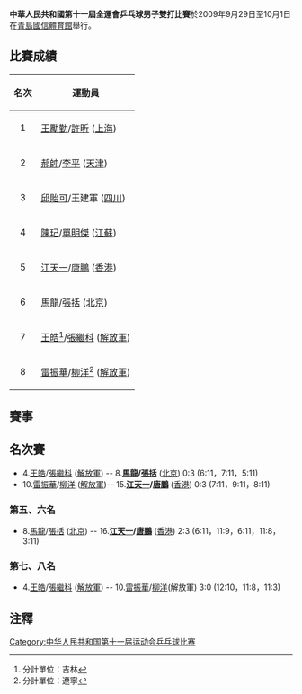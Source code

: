 '''中華人民共和國第十一屆全運會乒乓球男子雙打比賽'''於2009年9月29日至10月1日在[[青島國信體育館|青島國信體育館]]舉行。

==比賽成績==
{| class="wikitable"
|- 
!align="center"|'''名次'''||'''運動員'''
|- bgcolor="gold" 
|1||[[王勵勤|王勵勤]]/[[許昕|許昕]] ([[上海|上海]]) 
|- bgcolor="silver"
|2||[[郝帥|郝帥]]/[[李平_(乒乓球運動員)|李平]] ([[天津|天津]])
|- bgcolor="cc9966" 
|3||[[邱貽可|邱貽可]]/王建軍 ([[四川|四川]])
|-
|4||[[陳玘|陳玘]]/[[單明傑|單明傑]] ([[江蘇|江蘇]])
|-
|5||[[江天一|江天一]]/[[唐鵬|唐鵬]] ([[香港|香港]])
|-
|6||[[馬龍_(乒乓球運動員)|馬龍]]/[[張括|張括]] ([[北京|北京]])
|-
|7||[[王皓_(乒乓球運動員)|王皓]]<ref>分計單位：吉林</ref>/[[張繼科|張繼科]] ([[解放軍|解放軍]])
|-
|8||[[雷振華|雷振華]]/[[柳洋|柳洋]]<ref>分計單位：遼寧</ref> ([[解放軍|解放軍]])
|}

==賽事==
{{16TeamBracket-Compact-Tennis7-with 3rd
| RD1=第一圈
| RD2=八強
| RD3=半決賽
| RD4=決賽
| Consol=銅牌賽

| RD1-seed01=1
| RD1-team01='''[[王勵勤|王勵勤]]/[[許昕|許昕]]'''<br />([[上海|上海]])
| RD1-score01-1='''11'''
| RD1-score01-2='''11'''
| RD1-score01-3='''11'''
| RD1-seed02=2
| RD1-team02=[[徐輝|徐輝]]/[[翟一鳴|翟一鳴]]<br />([[遼寧|遼寧]])
| RD1-score02-1=4
| RD1-score02-2=4
| RD1-score02-3=6

| RD1-seed03=3
| RD1-team03=李靜/-{梁柱恩}-<br />([[香港|香港]])
| RD1-score03-1=棄權
| RD1-seed04=4
| RD1-team04='''[[王皓_(乒乓球運動員)|王皓]]/[[張繼科|張繼科]]'''<br />([[解放軍|解放軍]])
| RD1-score04-1=3

| RD1-seed05=5
| RD1-team05='''[[陳玘|陳玘]]/[[單明傑|單明傑]]'''<br />([[江蘇|江蘇]])
| RD1-score05-1='''11'''
| RD1-score05-2='''11'''
| RD1-score05-3='''11'''
| RD1-seed06=6
| RD1-team06=廖卓勳/潘曉波<br />([[廣西|廣西]])
| RD1-score06-1=8
| RD1-score06-2=9
| RD1-score06-3=2

| RD1-seed07=7
| RD1-team07=姜海洋/李洋<br />([[黑龍江省|黑龍江]])
| RD1-score07-1=11
| RD1-score07-2=3
| RD1-score07-3=8
| RD1-seed08=8
| RD1-team08='''[[馬龍_(乒乓球運動員)|馬龍]]/[[張括|張括]]'''<br />([[北京|北京]])
| RD1-score08-1='''13'''
| RD1-score08-2='''11'''
| RD1-score08-3='''11'''

| RD1-seed09=9
| RD1-team09=[[詹健|詹健]]/[[朱文韜|朱文韜]]<br />([[湖北|湖北]])
| RD1-score09-1='''12'''
| RD1-score09-2='''11'''
| RD1-score09-3=10
| RD1-score09-4=7
| RD1-score09-5=2
| RD1-seed10=10
| RD1-team10='''[[雷振華|雷振華]]/[[柳洋|柳洋]]'''<br />([[解放軍|解放軍]])
| RD1-score10-1=10
| RD1-score10-2=8
| RD1-score10-3='''12'''
| RD1-score10-4='''11'''
| RD1-score10-5='''11'''

| RD1-seed11=11
| RD1-team11=[[閻安|閻安]]/[[楊策|楊策]]<br />([[北京|北京]])
| RD1-score11-1=5
| RD1-score11-2='''11'''
| RD1-score11-3=8
| RD1-score11-4='''11'''
| RD1-score11-5=5
| RD1-seed12=12
| RD1-team12='''[[郝帥|郝帥]]/[[李平_(乒乓球運動員)|李平]]'''<br />([[天津|天津]])
| RD1-score12-1='''11'''
| RD1-score12-2=6
| RD1-score12-3='''11'''
| RD1-score12-4=7
| RD1-score12-5='''11'''

| RD1-seed13=13
| RD1-team13=李偉龍/劉吉康<br />([[遼寧|遼寧]])
| RD1-score13-1=6
| RD1-score13-2=6
| RD1-score13-3=6
| RD1-seed14=14
| RD1-team14='''[[邱貽可|邱貽可]]/王建軍'''<br />([[四川|四川]])
| RD1-score14-1='''11'''
| RD1-score14-2='''11'''
| RD1-score14-3='''11'''

| RD1-seed15=15
| RD1-team15='''[[江天一|江天一]]/[[唐鵬|唐鵬]]'''<br />([[香港|香港]])
| RD1-score15-1=7
| RD1-score15-2='''11'''
| RD1-score15-3='''11'''
| RD1-score15-4=9
| RD1-score15-5='''11'''
| RD1-seed16=16
| RD1-team16=王林堃/唐偉<br />(內蒙古)
| RD1-score16-1='''11'''
| RD1-score16-2=9
| RD1-score16-3=6
| RD1-score16-4='''11'''
| RD1-score16-5=7

| RD2-seed01=1
| RD2-team01='''[[王勵勤|王勵勤]]/[[許昕|許昕]]'''<br />([[上海|上海]])
| RD2-score01-1='''11'''
| RD2-score01-2='''11'''
| RD2-score01-3=9
| RD2-score01-4=4
| RD2-score01-5='''11'''
| RD2-seed02=4
| RD2-team02=[[王皓_(乒乓球運動員)|王皓]]/[[張繼科|張繼科]]<br />([[解放軍|解放軍]])
| RD2-score02-1=6
| RD2-score02-2=6
| RD2-score02-3='''11'''
| RD2-score02-4='''11'''
| RD2-score02-5=6

| RD2-seed03=5
| RD2-team03='''[[陳玘|陳玘]]/[[單明傑|單明傑]]'''<br />([[江蘇|江蘇]])
| RD2-score03-1=8
| RD2-score03-2='''11'''
| RD2-score03-3='''11'''
| RD2-score03-4='''12'''
| RD2-seed04=8
| RD2-team04=[[馬龍_(乒乓球運動員)|馬龍]]/[[張括|張括]]<br />([[北京|北京]])
| RD2-score04-1='''11'''
| RD2-score04-2=6
| RD2-score04-3=4
| RD2-score04-4=10

| RD2-seed05=10
| RD2-team05=[[雷振華|雷振華]]/[[柳洋|柳洋]]<br />([[解放軍|解放軍]])
| RD2-score05-1='''11'''
| RD2-score05-2=5
| RD2-score05-3='''11'''
| RD2-score05-4=10
| RD2-score05-5=7
| RD2-seed06=12
| RD2-team06='''[[郝帥|郝帥]]/[[李平_(乒乓球運動員)|李平]]'''<br />([[天津|天津]])
| RD2-score06-1=9
| RD2-score06-2='''11'''
| RD2-score06-3=3
| RD2-score06-4='''12'''
| RD2-score06-5='''11'''

| RD2-seed07=14
| RD2-team07='''[[邱貽可|邱貽可]]/王建軍'''<br />([[四川|四川]])
| RD2-score07-1='''11'''
| RD2-score07-2=8
| RD2-score07-3='''11'''
| RD2-score07-4='''11'''
| RD2-seed08=15
| RD2-team08=[[江天一|江天一]]/[[唐鵬|唐鵬]]<br />([[香港|香港]])
| RD2-score08-1=7
| RD2-score08-2='''11'''
| RD2-score08-3=7
| RD2-score08-4=7

| RD3-seed01=1
| RD3-team01='''[[王勵勤|王勵勤]]/[[許昕|許昕]]'''<br />([[上海|上海]])
| RD3-score01-1='''11'''
| RD3-score01-2='''11'''
| RD3-score01-3='''11'''
| RD3-score01-4='''11'''
| RD3-seed02=5
| RD3-team02=[[陳玘|陳玘]]/[[單明傑|單明傑]]<br />([[江蘇|江蘇]])
| RD3-score02-1=8
| RD3-score02-2=8
| RD3-score02-3=6
| RD3-score02-4=6

| RD3-seed03=12
| RD3-team03='''[[郝帥|郝帥]]/[[李平_(乒乓球運動員)|李平]]'''<br />([[天津|天津]])
| RD3-score03-1='''12'''
| RD3-score03-2=2
| RD3-score03-3='''11'''
| RD3-score03-4='''11'''
| RD3-score03-5='''11'''
| RD3-seed04=14
| RD3-team04=[[邱貽可|邱貽可]]/王建軍<br />([[四川|四川]])
| RD3-score04-1=10
| RD3-score04-2='''11'''
| RD3-score04-3=7
| RD3-score04-4=8
| RD3-score04-5=6

| RD4-seed01=1
| RD4-team01=[[王勵勤|王勵勤]]/[[許昕|許昕]]<br />([[上海|上海]])
| RD4-score01-1='''12'''
| RD4-score01-2=10
| RD4-score01-3='''11'''
| RD4-score01-4=8
| RD4-score01-5='''11'''
| RD4-score01-6=12
| RD4-score01-7='''11'''
| RD4-seed02=12
| RD4-team02=[[郝帥|郝帥]]/[[李平_(乒乓球運動員)|李平]]<br />([[天津|天津]])
| RD4-score02-1=10
| RD4-score02-2='''12'''
| RD4-score02-3=5
| RD4-score02-4='''11'''
| RD4-score02-5=5
| RD4-score02-6='''14'''
| RD4-score02-7=8

| RD4-seed03=5
| RD4-team03=[[陳玘|陳玘]]/[[單明傑|單明傑]]<br />([[江蘇|江蘇]])
| RD4-score03-1='''11'''
| RD4-score03-2=10
| RD4-score03-3='''11'''
| RD4-score03-4=9
| RD4-score03-5=7
| RD4-seed04=14
| RD4-team04='''[[邱貽可|邱貽可]]/王建軍'''<br />([[四川|四川]])
| RD4-score04-1=6
| RD4-score04-2='''12'''
| RD4-score04-3=8
| RD4-score04-4='''11'''
| RD4-score04-5='''11'''
}}

==名次賽==
{{col-begin}}
{{col-2}}
{{4TeamBracket-with 3rd
| RD1=爭第五至八名
| RD1-seed1=4
| RD1-team1=[[王皓_(乒乓球運動員)|王皓]]/[[張繼科|張繼科]]<br />([[解放軍|解放軍]])
| RD1-score1=0
| RD1-seed2=8
| RD1-team2='''[[馬龍_(乒乓球運動員)|馬龍]]/[[張括|張括]]'''<br />([[北京|北京]])
| RD1-score2='''3'''
| RD1-seed3=10
| RD1-team3=[[雷振華|雷振華]]/[[柳洋|柳洋]]<br />([[解放軍|解放軍]])
| RD1-score3=0
| RD1-seed4=15
| RD1-team4='''[[江天一|江天一]]/[[唐鵬|唐鵬]]'''<br />([[香港|香港]])
| RD1-score4='''3'''
| RD2=決第五、六名
| RD2-seed1=8
| RD2-team1=[[馬龍_(乒乓球運動員)|馬龍]]/[[張括|張括]]<br />([[北京|北京]])
| RD2-score1=2
| RD2-seed2=15
| RD2-team2='''[[江天一|江天一]]/[[唐鵬|唐鵬]]'''<br />([[香港|香港]])
| RD2-score2=3
| RD3=決第七、八名
| RD3-seed1=4
| RD3-team1='''[[王皓_(乒乓球運動員)|王皓]]/[[張繼科|張繼科]]'''<br />([[解放軍|解放軍]])
| RD3-score1='''3'''
| RD3-seed2=10
| RD3-team2=[[雷振華|雷振華]]/[[柳洋|柳洋]]<br />([[解放軍|解放軍]])
| RD3-score2=0
}}
{{col-2}}
*4.[[王皓_(乒乓球運動員)|王皓]]/[[張繼科|張繼科]] ([[解放軍|解放軍]]) -- 8.'''[[馬龍_(乒乓球運動員)|馬龍]]/[[張括|張括]]''' ([[北京|北京]]) 0:3 (6:11，7:11，5:11)
*10.[[雷振華|雷振華]]/[[柳洋|柳洋]] ([[解放軍|解放軍]])-- 15.'''[[江天一|江天一]]/[[唐鵬|唐鵬]]''' ([[香港|香港]]) 0:3 (7:11，9:11，8:11)

=== 第五、六名 ===
*8.[[馬龍_(乒乓球運動員)|馬龍]]/[[張括|張括]] ([[北京|北京]]) -- 16.'''[[江天一|江天一]]/[[唐鵬|唐鵬]]''' ([[香港|香港]]) 2:3 (6:11，11:9，6:11，11:8，3:11)

=== 第七、八名 ===
*4.[[王皓_(乒乓球運動員)|王皓]]/[[張繼科|張繼科]] ([[解放軍|解放軍]]) -- 10.[[雷振華|雷振華]]/[[柳洋|柳洋]](解放軍) 3:0 (12:10，11:8，11:3)
{{col-end}}

==注釋==
<references/>

[[Category:中华人民共和国第十一届运动会乒乓球比赛|Category:中华人民共和国第十一届运动会乒乓球比赛]]